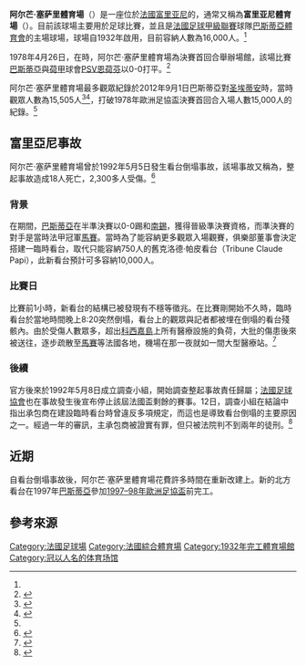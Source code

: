 {{noteTA
|G1=uefa
}}
{{Infobox Stadium |
  stadium_name      = 阿尔芒·塞萨里體育場<br>Stade Armand-Cesari |
  nickname          = 富里亚尼體育場（Stade de Furiani） |
  image             = Tribune Cahuzac.jpg |
  location          = {{FRA}}[[富里亚尼|富里亚尼]] |
  coordinates = {{coord|42|39|5|N|9|26|34|E|type:landmark_region:FR|display=it}}|
  broke_ground      =  |
  opened            = 1932年 |
  closed            =  |Open
  demolished        =  |
  owner             = 巴斯蒂亞社區共同體 |
  operator          =  |
  surface           = 天然草皮  |
  dimensions        = 105m x 68m |
  construction_cost =  |
  architect         =  |
  former_names      =  |
  tenants           = [[巴斯蒂亞體育會|巴斯蒂亞體育會]]（1932年-至今） |
  seating_capacity  = 16,000<ref name="Stade">{{cite web |url=http://www.worldofstadiums.com/europe/france/stade-armand-cesari/ |title=Stade Armand-Cesari |publisher=World of Stadiums |accessdate=2 September 2016 |archive-url=https://web.archive.org/web/20160417001156/http://www.worldofstadiums.com/europe/france/stade-armand-cesari/ |archive-date=2016-04-17 |dead-url=yes }}</ref> |
}}

'''阿尔芒·塞萨里體育場'''（'''{{lang-fr|Stade Armand-Cesari}}'''）是一座位於[[法國|法國]][[富里亚尼|富里亚尼]]的{{le|多功能體育場|Multi-purpose stadium}}，通常又稱為'''富里亚尼體育場'''（{{lang-fr|Stade de Furiani}}）。目前該球場主要用於足球比賽，並且是[[法國足球甲級聯賽|法國足球甲級聯賽]]球隊[[巴斯蒂亞體育會|巴斯蒂亞體育會]]的主場球場，球場自1932年啟用，目前容納人數為16,000人。<ref name="Stade"/>

1978年4月26日，在{{le|1978年歐洲足協盃決賽|1978 UEFA Cup Final}}時，阿尔芒·塞萨里體育場為決賽首回合舉辦場館，該場比賽[[巴斯蒂亞體育會|巴斯蒂亞]]與[[荷甲|荷甲]]球會[[PSV燕豪芬|PSV恩荷芬]]以0-0打平。<ref>{{cite web |url=http://www.uefa.com/uefaeuropaleague/season=1977/overview/ |title=1977/78: Free-scoring PSV prevail |publisher=[[UEFA|UEFA]] |date=1 June 1977 |access-date=2016-09-17 |archive-date=2017-03-30 |archive-url=https://web.archive.org/web/20170330121513/http://www.uefa.com/uefaeuropaleague/season=1977/overview/ |dead-url=no }}</ref>

阿尔芒·塞萨里體育場最多觀眾紀錄於2012年9月1日巴斯蒂亞對[[圣埃蒂安足球俱乐部|圣埃蒂安]]時，當時觀眾人數為15,505人<ref name="stade armand cesari">{{cite web |url=http://www.sc-bastia.corsica/?page_id=4865 |title=U Stade Armand Cesari |publisher=[[巴斯蒂亞體育會|SC Bastia]] |accessdate=30 July 2012 |language=fr |archive-date=2018-07-01 |archive-url=https://web.archive.org/web/20180701193933/http://www.sc-bastia.corsica/?page_id=4865 |dead-url=no }}</ref><ref>{{cite web |url=https://www.sc-bastia.corsica/?p=16750 |title=Les échos autour de Bastia-Saint-Etienne |publisher=[[巴斯蒂亞體育會|SC Bastia]] |accessdate=2 September 2012 |language=fr |deadurl=yes |archiveurl=https://web.archive.org/web/20180406163511/http://www.sc-bastia.corsica/?p=16750 |archivedate=2018年4月6日 }}</ref>，打破1978年歐洲足協盃決賽首回合入場人數15,000人的紀錄。<ref name="stade armand cesari"/>

==富里亞尼事故==
阿尔芒·塞萨里體育場曾於1992年5月5日發生看台倒塌事故，該場事故又稱為{{le|阿尔芒·塞萨里體育場事故|Armand Césari Stadium disaster|富里亞尼事故}}，整起事故造成18人死亡，2,300多人受傷。<ref>{{cite web |url=http://www.stadiumguide.com/twenty-years-ago-the-bastia-stadium-disaster/ |title=Twenty years ago: the Bastia stadium disaster |publisher=The Stadium Guide |date=9 May 2012 |access-date=2016-09-17 |archive-date=2017-07-18 |archive-url=https://web.archive.org/web/20170718022033/http://www.stadiumguide.com/twenty-years-ago-the-bastia-stadium-disaster/ |dead-url=no }}</ref>

===背景===
在{{le|1991年至1992年法國盃|1991–92 Coupe de France}}期間，[[巴斯蒂亞體育會|巴斯蒂亞]]在半準決賽以0-0踢和[[南錫體育會|南錫]]，獲得晉級準決賽資格，而準決賽的對手是當時法甲冠軍[[奧林匹克馬賽|馬賽]]。當時為了能容納更多觀眾入場觀賽，俱樂部董事會決定搭建一臨時看台，取代只能容納750人的舊克洛德·帕皮看台（Tribune Claude Papi），此新看台預計可多容納10,000人。

===比賽日===
比賽前1小時，新看台的結構已被發現有不穩等徵兆。在比賽剛開始不久時，臨時看台於當地時間晚上8:20突然倒塌，看台上的觀眾與記者都被埋在倒塌的看台殘骸內。由於受傷人數眾多，超出[[科西嘉島|科西嘉島]]上所有醫療設施的負荷，大批的傷患後來被送往{{le|巴斯蒂亞-波瑞塔機場|Bastia – Poretta Airport}}，逐步疏散至[[馬賽|馬賽]]等法國各地，機場在那一夜就如一間大型醫療站。<ref>{{cite web |url=http://www.ina.fr/video/CAB92027690/index-video.html |title=Organisation secours |publisher=ina.fr |accessdate=2 September 2016 |archive-date=2018-11-15 |archive-url=https://web.archive.org/web/20181115042351/http://www.ina.fr/video/CAB92027690/index-video.html |dead-url=no }}</ref>

===後續===
官方後來於1992年5月8日成立調查小組，開始調查整起事故責任歸屬；[[法國足球協會|法國足球協會]]也在事故發生後宣布停止該屆法國盃剩餘的賽事。12日，調查小組在結論中指出承包商在建設臨時看台時曾違反多項規定，而這也是導致看台倒塌的主要原因之一。經過一年的審訊，主承包商被證實有罪，但只被法院判不到兩年的徒刑。<ref>{{cite web |url=http://forzabastia.com/Drame_Furiani/proces.html |title=Le procès : justice |publisher=forzabastia.com |accessdate=2 September 2016 |archive-date=2021-02-25 |archive-url=https://web.archive.org/web/20210225211707/https://forzabastia.com/Drame_Furiani/proces.html |dead-url=no }}</ref>

==近期==
自看台倒塌事故後，阿尔芒·塞萨里體育場花費許多時間在重新改建上。新的北方看台在1997年[[巴斯蒂亞體育會|巴斯蒂亞]]參加[[1997–98年歐洲足協盃|1997–98年歐洲足協盃]]前完工。

==參考來源==
<references />

{{commonscat|Stade Armand-Cesari}}

{{DEFAULTSORT:Stade Armand-Cesari}}
[[Category:法國足球場|Category:法國足球場]]
[[Category:法國綜合體育場|Category:法國綜合體育場]]
[[Category:1932年完工體育場館|Category:1932年完工體育場館]]
[[Category:冠以人名的体育场馆|Category:冠以人名的体育场馆]]